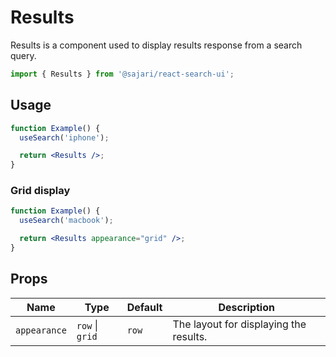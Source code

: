 
<SEO title="Results" description="Results is a component used to display results response from a search query." />

# Results

Results is a component used to display results response from a search query.

```js
import { Results } from '@sajari/react-search-ui';
```

## Usage

```jsx
function Example() {
  useSearch('iphone');

  return <Results />;
}
```

### Grid display

```jsx
function Example() {
  useSearch('macbook');

  return <Results appearance="grid" />;
}
```

## Props

| Name         | Type            | Default | Description                            |
| ------------ | --------------- | ------- | -------------------------------------- |
| `appearance` | `row` \| `grid` | `row`   | The layout for displaying the results. |
